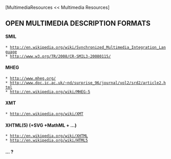 [MultimediaResources << Multimedia Resources]

==OPEN MULTIMEDIA DESCRIPTION FORMATS==

====SMIL====
 * [[http://en.wikipedia.org/wiki/Synchronized_Multimedia_Integration_Language]]
 * [[http://www.w3.org/TR/2008/CR-SMIL3-20080115/]]

====MHEG====
 * [[http://www.mheg.org/]]
 * [[http://www.doc.ic.ac.uk/~nd/surprise_96/journal/vol2/srd2/article2.html]]
 * [[http://en.wikipedia.org/wiki/MHEG-5]]

====XMT====
 * [[http://en.wikipedia.org/wiki/XMT]]

====XHTML(5) (+SVG +MathML + ...)====
 * [[http://en.wikipedia.org/wiki/XHTML]]
 * [[http://en.wikipedia.org/wiki/HTML5]]

==== ... ? ====